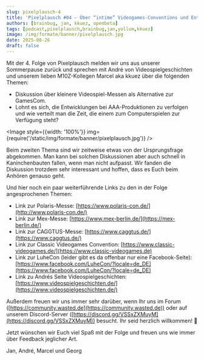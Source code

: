 ---
slug: pixelplausch-4
title: 'Pixelplausch #04 – Über “intime” Videogames-Conventions und Entwicklungen bei AAA-Produktionen'
authors: [brainbug, jan, kkuez, openbeta]
tags: [podcast,pixelplausch,brainbug,jan,yollum,kkuez]
image: /img/formate/banner/pixelplausch.jpg
date: 2025-08-26
draft: false
---


Mit der 4. Folge von Pixelplausch melden wir uns aus unserer Sommerpause zurück und sprechen mit André von Videospielgeschichten und unserem lieben M10Z-Kollegen Marcel aka kkuez über die folgenden Themen:

- Diskussion über kleinere Videospiel-Messen als Alternative zur GamesCom.
- Lohnt es sich, die Entwicklungen bei AAA-Produktionen zu verfolgen und wie verteilt man die Zeit, die einem zum Computerspielen zur Verfügung steht?

<Image style={{width: '100%'}} img={require('/static/img/formate/banner/pixelplausch.jpg')} />

<!--truncate-->

Beim zweiten Thema sind wir zeitweise etwas von der Ursprungsfrage abgekommen. Man kann bei solchen Diskussionen aber auch schnell in Kaninchenbauten fallen, wenn man nicht aufpasst. Wir fanden die Diskussion trotzdem sehr interessant und hoffen, dass es Euch beim Anhören genauso geht. 

Und hier noch ein paar weiterführende Links zu den in der Folge angesprochenen Themen:

- Link zur Polaris-Messe: [https://www.polaris-con.de/](http://www.polaris-con.de/)  
- Link zur Mex-Messe: [https://www.mex-berlin.de/](https://mex-berlin.de/)  
- Link zur CAGGTUS-Messe: [https://www.caggtus.de/](https://www.caggtus.de/)   
- Link zur Classic Videogames Convention: [https://www.classic-videogames.de/](https://www.classic-videogames.de)  
- Link zur LuheCon (leider gibt es da offenbar nur eine Facebook-Seite): [https://www.facebook.com/LuheCon/?locale=de_DE](https://www.facebook.com/LuheCon/?locale=de_DE)   
- Link zu Andrés Seite Videospielgeschichten: [https://www.videospielgeschichten.de/](https://www.videospielgeschichten.de/) 

Außerdem freuen wir uns immer sehr darüber, wenn Ihr uns im Forum ([https://community.wasted.de](https://community.wasted.de)) oder auf unserem Discord-Server ([https://discord.gg/VSSxZXMuyM](https://discord.gg/VSSxZXMuyM)) besucht. Ihr seid herzlich willkommen! 🙂

Jetzt wünschen wir Euch viel Spaß mit der Folge und freuen uns wie immer über Feedback jeglicher Art.

Jan, André, Marcel und Georg

<ReactPlayer
    width="100%"
    height="50px"
    controls
    src='https://m10z.picnotes.de/Pixelplausch/Pixelplausch_004.mp3'
/>

